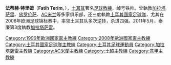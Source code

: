 {{noteTA
|G1=uefa
|T=zh-hans:法蒂赫·特里姆;zh-hk:菲迪·泰廉;
|1=zh-hans:法蒂赫;zh-hk:菲迪;
|2=zh-hans:特里姆;zh-hk:泰廉;
}}
{{Football manager infobox
| playername = 法蒂赫·特里姆<br />''Fatih Terim''
| fullname = Fatih Terim
| engishfullname = 
| image = [[File:Fatih_Terim.jpg|250px]]
| dateofbirth = {{birth date and age|1953|9|4}}
| cityofbirth = [[阿达纳|阿达纳]]
| countryofbirth = {{TUR}}
| currentclub = 
| position =
| years = 1969-74<br />1974-85
| clubs = Adana Demirspor<br />[[加拉塔萨雷|加拉塔萨雷]]
| caps(goals) = 125 (25)<br />327 (129)
| manageryears = 1987-89<br />1989-90<br />1990-93<br />1993-96<br />1996-2000<br />2000-2001<br />2001<br />2002-2004<br />2005-2009<br />2011-2013<br />2013-2017<br />2017-2022
| managerclubs = MKE Ankaragücü<br />Göztepe A.Ş.<br />[[土耳其21岁以下国家足球队|土耳其U-21]]<br />[[土耳其国家足球队|土耳其]]<br />[[加拉塔萨雷|加拉塔萨雷]]<br />[[佛罗伦萨足球俱樂部|佛罗伦萨]]<br />[[AC米兰|AC米兰]]<br />[[加拉塔萨雷|加拉塔萨雷]]<br />[[土耳其国家足球队|土耳其]]<br />[[加拉塔萨雷|加拉塔萨雷]]<br />[[土耳其國家足球隊|土耳其]]<br />[[加拉塔萨雷|加拉塔萨雷]]
}}
{{中文譯名
| english        = Fatih '''Terim'''
| putonghua      = 特里姆
| taiwan         = 特里姆
| cantonese      = 泰廉
|}}

'''法蒂赫·特里姆'''（'''Fatih Terim'''，{{bd|1953年|9月4日|catIdx=Terim, Fatih}}），[[土耳其|土耳其]]著名[[足球|足球]][[教練|教練]]，绰号铁帅。曾執教[[加拉塔萨雷|加拉塔萨雷]]、[[佛罗伦萨足球俱樂部|佛罗伦萨]]、[[AC米兰|AC米兰]]等多家俱乐部，还三度執教[[土耳其國家足球隊|土耳其國家足球隊]]，尤其在2008年欧洲足球锦标赛中，率领土耳其队多次逆转，杀进四强。2011年5月，泰廉第3度執教[[加拉塔萨雷|加拉塔萨雷]]。

{{加拉塔沙雷領隊}}
{{2008年歐洲足球錦標賽土耳其參賽名單}}
{{2016年歐洲足球錦標賽土耳其參賽名單}}

{{Authority control}}
{{DEFAULTSORT:Terim, Faith}}
[[Category:1996年歐洲國家盃主教練|Category:1996年歐洲國家盃主教練]]
[[Category:2008年歐洲國家盃主教練|Category:2008年歐洲國家盃主教練]]
[[Category:土耳其國家足球隊主教練|Category:土耳其國家足球隊主教練]]
[[Category:土耳其足球運動員|Category:土耳其足球運動員]]
[[Category:加拉塔薩雷主教練|Category:加拉塔薩雷主教練]]
[[Category:AC米蘭主教練|Category:AC米蘭主教練]]
[[Category:土超主教練|Category:土超主教練]]
[[Category:意甲主教練|Category:意甲主教練]]